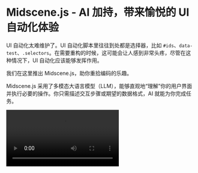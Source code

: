 # Midscene.js - AI 加持，带来愉悦的 UI 自动化体验

UI 自动化太难维护了。UI 自动化脚本里往往到处都是选择器，比如 `#ids`、`data-test`、`.selectors`。在需要重构的时候，这可能会让人感到非常头疼，尽管在这种情况下，UI 自动化应该能够发挥作用。

我们在这里推出 Midscene.js，助你重拾编码的乐趣。

Midscene.js 采用了多模态大语言模型（LLM），能够直观地“理解”你的用户界面并执行必要的操作。你只需描述交互步骤或期望的数据格式，AI 就能为你完成任务。

<video src="/introduction/Midscene.mp4" controls/>

## 通过 AI 执行交互、提取数据和断言

一共有三种关键方法：交互（`.ai`, `.aiAction`）, 提取 (`.aiQuery`), 断言 (`.aiAssert`)。

* 用 `.ai`方法描述步骤并执行交互
* 用 `.aiQuery` 从 UI 中“理解”并提取数据，返回值是 JSON 格式，你可以尽情描述想要的数据结构
* 用 `.aiAssert` 来执行断言

举例：

```typescript
// 👀 输入关键字，执行搜索
// 尽管这是一个英文页面，你也可以用中文指令控制它
await ai('在搜索框输入 "Headphones" ，敲回车');

// 👀 找到列表里耳机相关的信息
const items = await aiQuery(
  '{itemTitle: string, price: Number}[], 找到列表里的商品标题和价格'
);

console.log("headphones in stock", items);
```

## 多种集成形式

如果你想要测试 Midscene 的核心能力，我们推荐从 [浏览器插件](./quick-experience) 开始快速体验。插件里可以用自然语言与任意网页联动，调用交互、提取、断言三种接口，无需搭建代码项目。

此外，还有几种形式将 Midscene 集成到代码：

* [使用 YAML 格式的自动化脚本](./automate-with-scripts-in-yaml)，如果你更喜欢写 YAML 文件而不是代码
* [使用 Chrome 插件的桥接模式](./bridge-mode-by-chrome-extension)，用它来通过脚本控制桌面 Chrome
* [集成到 Puppeteer](./integrate-with-puppeteer)
* [集成到 Playwright](./integrate-with-playwright)

## 可视化报告

运行结束后，Midscene 会提供可视化报告和调试 Playground，可以非常方便地调试提示和 AI 的响应。所有的中间数据，例如查询（Query）、计划（Planning）和动作（Actions），都可以被可视化。

此外，Midscene 报告里还集成了一个 Playground，用以在报告中重新运行 Prompt 并调试。

<p align="center">
  <img src="/report.gif" alt="visualized report" />
</p>

## 直连模型端，无需三方服务

Midscene.js 是一个采用 MIT 许可证的开源项目 (GitHub: [Midscene](https://github.com/web-infra-dev/midscene/)) 。项目代码运行在用户的自有环境中，所有从页面收集的数据会依照用户的配置，直接传送到 OpenAI 或指定的自定义模型。因此，数据仅用户和指定的模型服务商可访问，任何第三方平台均无法获取这些数据。

## 自定义模型

目前我们默认选择的是 OpenAI GPT-4o 作为模型，你也可以[自定义为其他多模态模型](./model-provider)。

## 从 Chrome插件开始快速体验

通过使用 Midscene.js Chrome 插件，你可以快速在任意网页上体验 Midscene 的主要功能，而无需编写任何代码。请参照文档 [通过 Chrome 插件快速体验](./quick-experience) 进行安装和配置。
